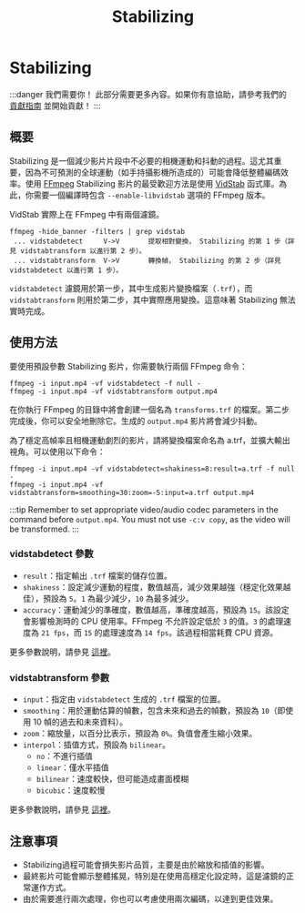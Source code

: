 ﻿---
title: Stabilizing
sidebar_position: 7
---

# Stabilizing

:::danger 我們需要你！
此部分需要更多內容。如果你有意協助，請參考我們的 [貢獻指南](../contribution-guide.mdx) 並開始貢獻！
:::

## 概要

 Stabilizing 是一個減少影片片段中不必要的相機運動和抖動的過程。這尤其重要，因為不可預測的全球運動（如手持攝影機所造成的）可能會降低整體編碼效率。使用 [FFmpeg](../utilities/ffmpeg.mdx)  Stabilizing 影片的最受歡迎方法是使用 [VidStab](https://github.com/georgmartius/vid.stab) 函式庫。為此，你需要一個編譯時包含 `--enable-libvidstab` 選項的 FFmpeg 版本。

VidStab 實際上在 FFmpeg 中有兩個濾鏡。

```shell
ffmpeg -hide_banner -filters | grep vidstab
 ... vidstabdetect     V->V       提取相對變換， Stabilizing 的第 1 步（詳見 vidstabtransform 以進行第 2 步）。
 ... vidstabtransform  V->V       轉換幀， Stabilizing 的第 2 步（詳見 vidstabdetect 以進行第 1 步）。
```

`vidstabdetect` 濾鏡用於第一步，其中生成影片變換檔案（`.trf`），而 `vidstabtransform` 則用於第二步，其中實際應用變換。這意味著 Stabilizing 無法實時完成。

## 使用方法

要使用預設參數 Stabilizing 影片，你需要執行兩個 FFmpeg 命令：

```shell
ffmpeg -i input.mp4 -vf vidstabdetect -f null -
ffmpeg -i input.mp4 -vf vidstabtransform output.mp4
```

在你執行 FFmpeg 的目錄中將會創建一個名為 `transforms.trf` 的檔案。第二步完成後，你可以安全地刪除它。生成的 `output.mp4` 影片將會減少抖動。

為了穩定高幀率且相機運動劇烈的影片，請將變換檔案命名為 a.trf，並擴大輸出視角。可以使用以下命令：

```shell
ffmpeg -i input.mp4 -vf vidstabdetect=shakiness=8:result=a.trf -f null -
ffmpeg -i input.mp4 -vf vidstabtransform=smoothing=30:zoom=-5:input=a.trf output.mp4
```

:::tip
Remember to set appropriate video/audio codec parameters in the command before `output.mp4`. You must not use `-c:v copy`, as the video will be transformed.
:::

### vidstabdetect 參數

- `result`：指定輸出 `.trf` 檔案的儲存位置。
- `shakiness`：設定減少運動的程度，數值越高，減少效果越強（穩定化效果越佳），預設為 `5`。`1` 為最少減少，`10` 為最多減少。
- `accuracy`：運動減少的準確度，數值越高，準確度越高，預設為 `15`。該設定會影響檢測時的 CPU 使用率。FFmpeg 不允許設定低於 `3` 的值。`3` 的處理速度為 `21 fps`，而 `15` 的處理速度為 `14 fps`。該過程相當耗費 CPU 資源。

更多參數說明，請參見 [這裡](https://ffmpeg.org/ffmpeg-filters.html#vidstabdetect-1)。

### vidstabtransform 參數

- `input`：指定由 `vidstabdetect` 生成的 `.trf` 檔案的位置。
- `smoothing`：用於運動估算的幀數，包含未來和過去的幀數，預設為 `10`（即使用 10 幀的過去和未來資料）。
- `zoom`：縮放量，以百分比表示，預設為 `0%`。負值會產生縮小效果。
- `interpol`：插值方式，預設為 `bilinear`。
  - `no`：不進行插值
  - `linear`：僅水平插值
  - `bilinear`：速度較快，但可能造成畫面模糊
  - `bicubic`：速度較慢

更多參數說明，請參見 [這裡](https://ffmpeg.org/ffmpeg-filters.html#vidstabtransform-1)。

## 注意事項

- Stabilizing過程可能會損失影片品質，主要是由於縮放和插值的影響。
- 最終影片可能會顯示整體搖晃，特別是在使用高穩定化設定時，這是濾鏡的正常運作方式。
- 由於需要進行兩次處理，你也可以考慮使用兩次編碼，以達到更佳效果。